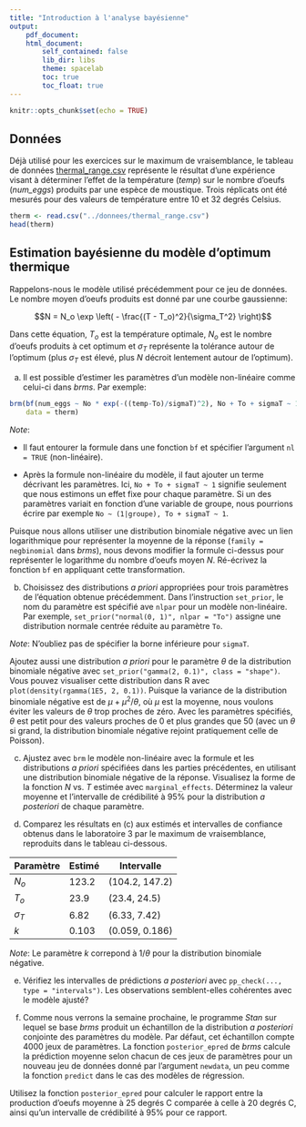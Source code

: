 ```yaml
---
title: "Introduction à l'analyse bayésienne"
output:
    pdf_document:
    html_document:
        self_contained: false
        lib_dir: libs
        theme: spacelab
        toc: true
        toc_float: true
---
```


```r
knitr::opts_chunk$set(echo = TRUE)
```


## Données

Déjà utilisé pour les exercices sur le maximum de vraisemblance, le tableau de données [thermal_range.csv](../donnees/thermal_range.csv) représente le résultat d'une expérience visant à déterminer l'effet de la température (*temp*) sur le nombre d'oeufs (*num_eggs*) produits par une espèce de moustique. Trois réplicats ont été mesurés pour des valeurs de température entre 10 et 32 degrés Celsius.

```r
therm <- read.csv("../donnees/thermal_range.csv")
head(therm)
```


## Estimation bayésienne du modèle d'optimum thermique

Rappelons-nous le modèle utilisé précédemment pour ce jeu de données. Le nombre moyen d'oeufs produits est donné par une courbe gaussienne:

$$N = N_o \exp \left( - \frac{(T - T_o)^2}{\sigma_T^2} \right)$$

Dans cette équation, $T_o$ est la température optimale, $N_o$ est le nombre d'oeufs produits à cet optimum et $\sigma_T$ représente la tolérance autour de l'optimum (plus $\sigma_T$ est élevé, plus $N$ décroit lentement autour de l'optimum).

a) Il est possible d'estimer les paramètres d'un modèle non-linéaire comme celui-ci dans *brms*. Par exemple:

```r
brm(bf(num_eggs ~ No * exp(-((temp-To)/sigmaT)^2), No + To + sigmaT ~ 1, nl = TRUE),
    data = therm)
```

*Note*:

- Il faut entourer la formule dans une fonction `bf` et spécifier l'argument `nl = TRUE` (non-linéaire).

- Après la formule non-linéaire du modèle, il faut ajouter un terme décrivant les paramètres. Ici, `No + To + sigmaT ~ 1` signifie seulement que nous estimons un effet fixe pour chaque paramètre. Si un des paramètres variait en fonction d'une variable de groupe, nous pourrions écrire par exemple `No ~ (1|groupe), To + sigmaT ~ 1`. 

Puisque nous allons utiliser une distribution binomiale négative avec un lien logarithmique pour représenter la moyenne de la réponse (`family = negbinomial` dans *brms*), nous devons modifier la formule ci-dessus pour représenter le logarithme du nombre d'oeufs moyen $N$. Ré-écrivez la fonction `bf` en appliquant cette transformation.

b) Choisissez des distributions *a priori* appropriées pour trois paramètres de l'équation obtenue précédemment. Dans l'instruction `set_prior`, le nom du paramètre est spécifié ave `nlpar` pour un modèle non-linéaire. Par exemple, `set_prior("normal(0, 1)", nlpar = "To")` assigne une distribution normale centrée réduite au paramètre `To`. 

*Note*: N'oubliez pas de spécifier la borne inférieure pour `sigmaT`.

Ajoutez aussi une distribution *a priori* pour le paramètre $\theta$ de la distribution binomiale négative avec `set_prior("gamma(2, 0.1)", class = "shape")`. Vous pouvez visualiser cette distribution dans R avec `plot(density(rgamma(1E5, 2, 0.1))`. Puisque la variance de la distribution binomiale négative est de $\mu + \mu^2/\theta$, où $\mu$ est la moyenne, nous voulons éviter les valeurs de $\theta$ trop proches de zéro. Avec les paramètres spécifiés, $\theta$ est petit pour des valeurs proches de 0 et plus grandes que 50 (avec un $\theta$ si grand, la distribution binomiale négative rejoint pratiquement celle de Poisson).

c) Ajustez avec `brm` le modèle non-linéaire avec la formule et les distributions *a priori* spécifiées dans les parties précédentes, en utilisant une distribution binomiale négative de la réponse. Visualisez la forme de la fonction $N$ vs. $T$ estimée avec `marginal_effects`. Déterminez la valeur moyenne et l'intervalle de crédibilité à 95% pour la distribution *a posteriori* de chaque paramètre.

d) Comparez les résultats en (c) aux estimés et intervalles de confiance obtenus dans le laboratoire 3 par le maximum de vraisemblance, reproduits dans le tableau ci-dessous.

Paramètre | Estimé | Intervalle
----------|--------|-----------
$N_o$ | 123.2 | (104.2, 147.2)
$T_o$ | 23.9 | (23.4, 24.5)
$\sigma_T$ | 6.82 | (6.33, 7.42)
$k$ | 0.103 | (0.059, 0.186)

*Note*: Le paramètre $k$ correpond à $1 / \theta$ pour la distribution binomiale négative.

e) Vérifiez les intervalles de prédictions *a posteriori* avec `pp_check(..., type = "intervals")`. Les observations semblent-elles cohérentes avec le modèle ajusté?

f) Comme nous verrons la semaine prochaine, le programme *Stan* sur lequel se base *brms* produit un échantillon de la distribution *a posteriori* conjointe des paramètres du modèle. Par défaut, cet échantillon compte 4000 jeux de paramètres. La fonction `posterior_epred` de *brms* calcule la prédiction moyenne selon chacun de ces jeux de paramètres pour un nouveau jeu de données donné par l'argument `newdata`, un peu comme la fonction `predict` dans le cas des modèles de régression.

Utilisez la fonction `posterior_epred` pour calculer le rapport entre la production d'oeufs moyenne à 25 degrés C comparée à celle à 20 degrés C, ainsi qu'un intervalle de crédibilité à 95% pour ce rapport.


